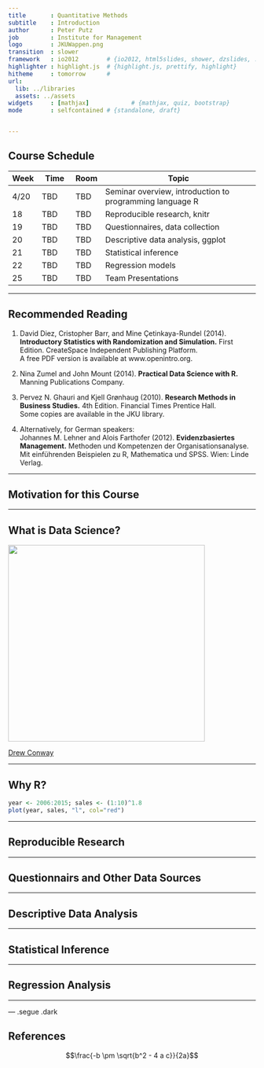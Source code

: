 ```yaml
---
title       : Quantitative Methods
subtitle    : Introduction
author      : Peter Putz
job         : Institute for Management
logo        : JKUWappen.png
transition  : slower
framework   : io2012        # {io2012, html5slides, shower, dzslides, ...}
highlighter : highlight.js  # {highlight.js, prettify, highlight}
hitheme     : tomorrow      # 
url:
  lib: ../libraries
  assets: ../assets
widgets     : [mathjax]            # {mathjax, quiz, bootstrap}
mode        : selfcontained # {standalone, draft}


---
```


## Course Schedule
  
|  Week | Time         | Room       | Topic                                                    |
|------ | ------------ | ---------- | ---------------------------------------------------------|
| 4/20  | TBD          | TBD        | Seminar overview, introduction to programming language R |                         
|   18  | TBD          | TBD        | Reproducible research, knitr                             |
|   19  | TBD          | TBD        | Questionnaires, data collection                          |
|   20  | TBD          | TBD        | Descriptive data analysis, ggplot                        |
|   21  | TBD          | TBD        | Statistical inference                                    |
|   22  | TBD          | TBD        | Regression models                                        |
|   25  | TBD          | TBD        | Team Presentations                                       |

--- 

## Recommended Reading

1. David Diez, Cristopher Barr, and Mine Çetinkaya-Rundel (2014). **Introductory Statistics with Randomization and Simulation.** First Edition. CreateSpace Independent Publishing Platform.  
   A free PDF version is available at www.openintro.org.  

2. Nina Zumel and John Mount (2014). **Practical Data Science with R.** Manning Publications Company.  

3. Pervez N. Ghauri and Kjell Grønhaug (2010). **Research Methods in Business Studies.** 4th Edition. Financial Times Prentice Hall.  
    Some copies are available in the JKU library.  

4. Alternatively, for German speakers:  
   Johannes M. Lehner and Alois Farthofer (2012). **Evidenzbasiertes Management.** Methoden und Kompetenzen der Organisationsanalyse. Mit einführenden Beispielen zu R, Mathematica und SPSS. Wien: Linde Verlag.

---

## Motivation for this Course

---

## What is Data Science?

 <img class=center height=400 src=../assets/img/venn.png />



[Drew Conway](http://www.drewconway.com/zia/?p=2378)

---

## Why R?

```r
year <- 2006:2015; sales <- (1:10)^1.8
plot(year, sales, "l", col="red")
```

---

## Reproducible Research

---

## Questionnairs and Other Data Sources

---

## Descriptive Data Analysis

---

## Statistical Inference

---

## Regression Analysis

---

--- .segue .dark

## References

$$\frac{-b \pm \sqrt{b^2 - 4 a c}}{2a}$$
